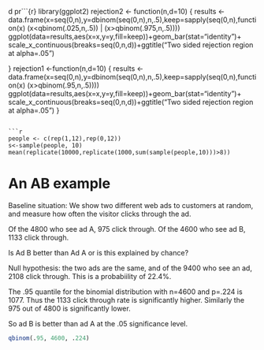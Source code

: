 d pr```{r}
library(ggplot2)
rejection2 <- function(n,d=10) {
    results <- data.frame(x=seq(0,n),y=dbinom(seq(0,n),n,.5),keep=sapply(seq(0,n),function(x) (x<qbinom(.025,n,.5)) | (x>qbinom(.975,n,.5))))
    ggplot(data=results,aes(x=x,y=y,fill=keep))+geom_bar(stat="identity")+
    scale_x_continuous(breaks=seq(0,n,d))+ggtitle("Two sided rejection region at alpha=.05")

}
rejection1 <-function(n,d=10) {
    results <- data.frame(x=seq(0,n),y=dbinom(seq(0,n),n,.5),keep=sapply(seq(0,n),function(x) (x>qbinom(.95,n,.5))))
    ggplot(data=results,aes(x=x,y=y,fill=keep))+geom_bar(stat="identity")+
    scale_x_continuous(breaks=seq(0,n,d))+ggtitle("Two sided rejection region at alpha=.05")
}
```

```r
people <- c(rep(1,12),rep(0,12))
s<-sample(people, 10)
mean(replicate(10000,replicate(1000,sum(sample(people,10)))>8))
```


# An AB example

Baseline situation: We show two different web ads to customers at random, and measure
how often the visitor clicks through the ad.

Of the 4800 who see ad A, 975 click through.
Of the 4600 who see ad B, 1133 click through.

Is Ad B better than Ad A or is this explained by chance?

Null hypothesis: the two ads are the same, and of the 9400 who see an ad, 2108 click through.
This is a probabiility of 22.4%.

The .95 quantile for the binomial distribution with n=4600 and p=.224 is 1077.  Thus the 1133 click through
rate is significantly higher.  Similarly the 975 out of 4800 is significantly lower.

So ad B is better than ad A at the .05 significance level.








```r
qbinom(.95, 4600, .224)
```


